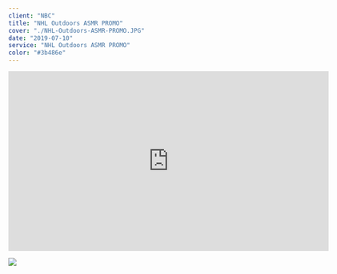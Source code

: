 ---
client: "NBC"
title: "NHL Outdoors ASMR PROMO"
cover: "./NHL-Outdoors-ASMR-PROMO.JPG"
date: "2019-07-10"
service: "NHL Outdoors ASMR PROMO"
color: "#3b486e"
---

<iframe title="vimeo-player" src="https://player.vimeo.com/video/512991216?h=37e6611db8" width="640" height="360" frameborder="0" allowfullscreen></iframe>

![](./NHL-Outdoors-ASMR-PROMO.JPG)
